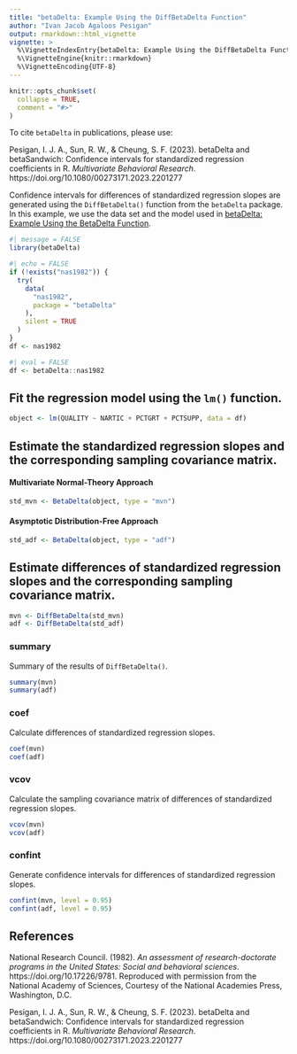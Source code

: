 ```yaml
---
title: "betaDelta: Example Using the DiffBetaDelta Function"
author: "Ivan Jacob Agaloos Pesigan"
output: rmarkdown::html_vignette
vignette: >
  %\VignetteIndexEntry{betaDelta: Example Using the DiffBetaDelta Function}
  %\VignetteEngine{knitr::rmarkdown}
  %\VignetteEncoding{UTF-8}
---
```


```r
knitr::opts_chunk$set(
  collapse = TRUE,
  comment = "#>"
)
```

To cite `betaDelta` in publications, please use:

Pesigan, I. J. A., Sun, R. W., & Cheung, S. F. (2023).
betaDelta and betaSandwich: Confidence intervals for standardized regression coefficients in R.
*Multivariate Behavioral Research*.
https://doi.org/10.1080/00273171.2023.2201277

Confidence intervals for
differences of standardized regression slopes
are generated using
the `DiffBetaDelta()` function from the `betaDelta` package.
In this example,
we use the data set and the model used in
[betaDelta: Example Using the BetaDelta Function](example_beta_delta.html).

```r
#| message = FALSE
library(betaDelta)
```

```r
#| echo = FALSE
if (!exists("nas1982")) {
  try(
    data(
      "nas1982",
      package = "betaDelta"
    ),
    silent = TRUE
  )
}
df <- nas1982
```

```r
#| eval = FALSE
df <- betaDelta::nas1982
```

## Fit the regression model using the `lm()` function.

```r
object <- lm(QUALITY ~ NARTIC + PCTGRT + PCTSUPP, data = df)
```

## Estimate the standardized regression slopes and the corresponding sampling covariance matrix.

#### Multivariate Normal-Theory Approach

```r
std_mvn <- BetaDelta(object, type = "mvn")
```

#### Asymptotic Distribution-Free Approach

```r
std_adf <- BetaDelta(object, type = "adf")
```

## Estimate differences of standardized regression slopes and the corresponding sampling covariance matrix.

```r
mvn <- DiffBetaDelta(std_mvn)
adf <- DiffBetaDelta(std_adf)
```

### summary

Summary of the results of `DiffBetaDelta()`.

```r
summary(mvn)
summary(adf)
```

### coef

Calculate differences of standardized regression slopes.

```r
coef(mvn)
coef(adf)
```

### vcov

Calculate the sampling covariance matrix of differences of standardized regression slopes.

```r
vcov(mvn)
vcov(adf)
```

### confint

Generate confidence intervals for differences of standardized regression slopes.

```r
confint(mvn, level = 0.95)
confint(adf, level = 0.95)
```

## References

National Research Council. (1982).
*An assessment of research-doctorate programs in the United States: Social and behavioral sciences*.
https://doi.org/10.17226/9781.
Reproduced with permission from the National Academy of Sciences,
Courtesy of the National Academies Press, Washington, D.C.

Pesigan, I. J. A., Sun, R. W., & Cheung, S. F. (2023).
betaDelta and betaSandwich: Confidence intervals for standardized regression coefficients in R.
*Multivariate Behavioral Research*.
https://doi.org/10.1080/00273171.2023.2201277
